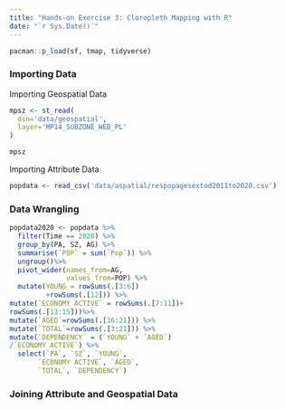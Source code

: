 ```yaml
---
title: "Hands-on Exercise 3: Cloropleth Mapping with R"
date: "`r Sys.Date()`"
---
```


```r
pacman::p_load(sf, tmap, tidyverse)
```

### Importing Data

Importing Geospatial Data

```r
mpsz <- st_read(
  dsn='data/geospatial',
  layer='MP14_SUBZONE_WEB_PL'
)
```

```r
mpsz
```

Importing Attribute Data

```r
popdata <- read_csv('data/aspatial/respopagesextod2011to2020.csv')
```

### Data Wrangling

```r
popdata2020 <- popdata %>%
  filter(Time == 2020) %>%
  group_by(PA, SZ, AG) %>%
  summarise(`POP` = sum(`Pop`)) %>%
  ungroup()%>%
  pivot_wider(names_from=AG, 
              values_from=POP) %>%
  mutate(YOUNG = rowSums(.[3:6])
         +rowSums(.[12])) %>%
mutate(`ECONOMY ACTIVE` = rowSums(.[7:11])+
rowSums(.[13:15]))%>%
mutate(`AGED`=rowSums(.[16:21])) %>%
mutate(`TOTAL`=rowSums(.[3:21])) %>%  
mutate(`DEPENDENCY` = (`YOUNG` + `AGED`)
/`ECONOMY ACTIVE`) %>%
  select(`PA`, `SZ`, `YOUNG`, 
       `ECONOMY ACTIVE`, `AGED`, 
       `TOTAL`, `DEPENDENCY`)
```

### Joining Attribute and Geospatial Data

```r

```
